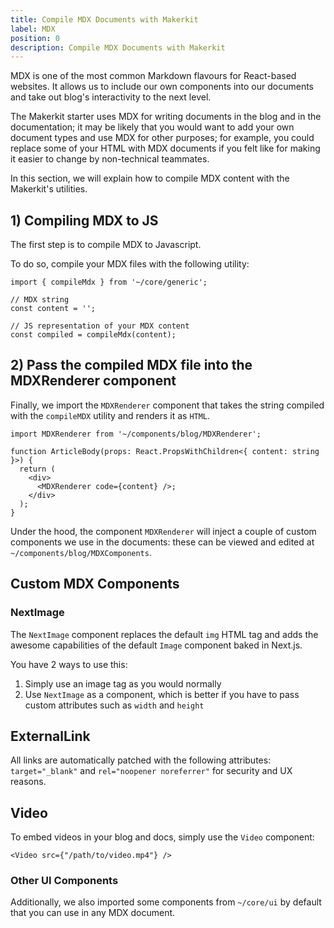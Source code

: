 ```yaml
---
title: Compile MDX Documents with Makerkit
label: MDX
position: 0
description: Compile MDX Documents with Makerkit
---
```


MDX is one of the most common Markdown flavours for React-based websites. It
allows us to include our own components into our documents and take out
blog's interactivity to the next level.

The Makerkit starter uses MDX for writing documents in the blog and in the
documentation; it may be likely that you would want to add your own document
types and use MDX for other purposes; for example, you could replace some of
your HTML with MDX documents if you felt like for making it easier to change
by non-technical teammates.

In this section, we will explain how to compile MDX content with the
Makerkit's utilities.

## 1) Compiling MDX to JS

The first step is to compile MDX to Javascript.

To do so, compile your MDX files with the following utility:

```tsx
import { compileMdx } from '~/core/generic';

// MDX string
const content = '';

// JS representation of your MDX content
const compiled = compileMdx(content);
```

## 2) Pass the compiled MDX file into the MDXRenderer component

Finally, we import the `MDXRenderer` component that takes the string
compiled with the `compileMDX` utility and renders it as `HTML`.

```tsx
import MDXRenderer from '~/components/blog/MDXRenderer';

function ArticleBody(props: React.PropsWithChildren<{ content: string }>) {
  return (
    <div>
      <MDXRenderer code={content} />;
    </div>
  );
}
```

Under the hood, the component `MDXRenderer` will inject a couple of
custom components we use in the documents: these can be viewed and
edited at `~/components/blog/MDXComponents`.

## Custom MDX Components

### NextImage

The `NextImage` component replaces the default `img` HTML tag and adds the
awesome capabilities of the default `Image` component baked in Next.js.

You have 2 ways to use this:
1. Simply use an image tag as you would normally
2. Use `NextImage` as a component, which is better if you have to pass
custom attributes such as `width` and `height`

## ExternalLink

All links are automatically patched with the following attributes:
`target="_blank"` and `rel="noopener noreferrer"` for security and UX reasons.

## Video

To embed videos in your blog and docs, simply use the `Video` component:

```tsx
<Video src={"/path/to/video.mp4"} />
```

### Other UI Components

Additionally, we also imported some components from `~/core/ui` by default
that you can use in any MDX document.
